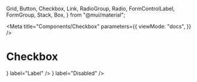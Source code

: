   Grid,
  Button,
  Checkbox,
  Link,
  RadioGroup,
  Radio,
  FormControlLabel,
  FormGroup,
  Stack,
  Box,
} from "@mui/material";

<Meta
  title="Components/Checkbox"
  parameters={{
    viewMode: "docs",
  }}
/>

# Checkbox

<Canvas>
  <Story name="Checkbox" args={{}}>
    <BrowserRouter>
      <Stack spacing={2} direction="column">
        <Box>
          <FormGroup>
            <FormControlLabel
              control={<Checkbox defaultChecked />}
              label="Label"
            />
            <FormControlLabel
              disabled
              control={<Checkbox />}
              label="Disabled"
            />
          </FormGroup>
        </Box>
      </Stack>
    </BrowserRouter>
  </Story>
</Canvas>
